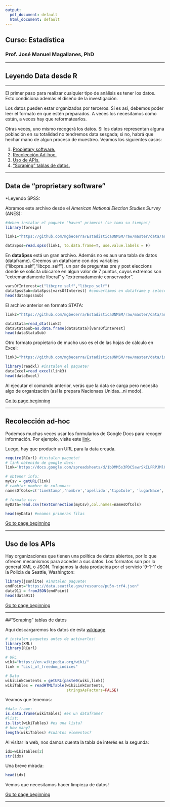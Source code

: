 ```yaml
---
output:
  pdf_document: default
  html_document: default
---
```


## Curso: Estadística 
### Prof. José Manuel Magallanes, PhD 
____
## **Leyendo Data desde R**
____

<a id='beginning'></a>

El primer paso para realizar cualquier tipo de análisis es tener los datos. Esto condiciona además el diseño de la investigación.

Los datos pueden estar organizados por terceros. Si es así, debemos poder leer el formato en que estén preparados. A veces los necesitamos como están, a veces hay que reformatearlos.

Otras veces, uno mismo recogerá los datos. Si los datos representan alguna población en su totalidad no tendremos data sesgada; si no, habrá que hechar mano de algun proceso de muestreo. Veamos los siguientes casos:

1. [Propietary software.](#part1) 
2. [Recolección Ad-hoc.](#part2) 
3. [Uso de APIs.](#part3) 
4. ["Scraping" tablas de datos.](#part4) 

____

<a id='part1'></a>

## Data de "proprietary software"

*Leyendo SPSS:

Abramos este archivo desde el _American National Election Studies Survey_ (ANES):
```r
#deben instalar el paquete "haven" primero! (se toma su tiempo!)
library(foreign) 

link1="https://github.com/mgbecerra/EstadisticaUNMSM/raw/master/data/anes_timeseries_2012.sav"

dataSpss=read.spss(link1, to.data.frame=T, use.value.labels = F) 
```

En **dataSpss** está un gran archivo. Además no es aun una tabla de datos (dataframe). Creemos un dataframe con dos variables ("libcpre_self","libcpo_self"), un par de preguntas  pre y post eleccions donde se solicita ubicarse en algun valor de 7 puntos, cuyos extremos son "extremandamente liberal" y "extremadamente conservador". 

```r
varsOfInterest=c("libcpre_self","libcpo_self")
dataSpssSub=dataSpss[varsOfInterest] #convertimos en dataframe y seleccionamos variables de interés 
head(dataSpssSub)
```

El archivo anterior en formato STATA:
```r
link2="https://github.com/mgbecerra/EstadisticaUNMSM/raw/master/data/anes_timeseries_2012.dta"

dataStata=read_dta(link2)
dataStataSub=as.data.frame(dataStata)[varsOfInterest]
head(dataStataSub)
```

Otro formato propietario de mucho uso es el de las hojas de cálculo en Excel:
```r
link3="https://github.com/mgbecerra/EstadisticaUNMSM/raw/master/data/idhPeru.xlsx"

library(readxl) #instalen el paquete!
dataExcel=read_excel(link3)
head(dataExcel)
```

Al ejecutar el comando anterior, verás que la data se carga pero necesita algo de organización (así la prepara Nacionaes Unidas...ni modo).

[Go to page beginning](#beginning)

----

<a id='part2'></a>

## Recolección ad-hoc

Podemos muchas veces usar los formularios de Google Docs para recoger información. Por ejemplo, visite este [link](https://goo.gl/forms/Xw0um8hidWwbEPcF2). 

Luego, hay que producir un URL para la data creada.

```r
require(RCurl) #instalen paquete! 
# link obtenido de google docs: 
link='https://docs.google.com/spreadsheets/d/1bDMM5s3PDC5awrSkILFRPJMlQ0j95TtVxErvvNNOHPU/pub?output=csv'

# obtener info: 
myCsv = getURL(link)
# cambiar nombre de columnas: 
namesOfCols=c('timeStamp','nombre','apellido','tipoCole', 'lugarNace','edad','sexo', 'religion')

# formato csv: 
myData=read.csv(textConnection(myCsv),col.names=namesOfCols)

head(myData) #veamos primeras filas
```

[Go to page beginning](#beginning)

-----

<a id='part3'></a>

## Uso de los APIs

Hay organizaciones que tienen una política de datos abiertos, por lo que ofrecen mecanismos para acceder a sus datos. Los formatos son por lo general XML o JSON. Traigamos la data producida por el servicio '9-1-1' de la Policia de Seattle, Washington:

```r
library(jsonlite) #instalen paquete! 
endPoint="https://data.seattle.gov/resource/pu5n-trf4.json" 
data911 = fromJSON(endPoint)
head(data911)
```

[Go to page beginning](#beginning)

----

<a id='part4'></a>

##"Scraping" tablas de datos

Aqui descargaremos los datos de esta [wikipage](https://en.wikipedia.org/wiki/List_of_freedom_indices)

```r
# instalen paquetes antes de activarlos! 
library(XML)
library(RCurl)

# URL
wiki="https://en.wikipedia.org/wiki/" 
link = "List_of_freedom_indices" 

# Data
wikiLinkContents = getURL(paste0(wiki,link)) 
wikiTables = readHTMLTable(wikiLinkContents,
                           stringsAsFactors=FALSE)
```

Veamos que tenemos:
    
```r
#data frame:
is.data.frame(wikiTables) #es un dataframe? 
#list:
is.list(wikiTables) #es una lista? 
# how many?
length(wikiTables) #cuántos elementos?
```

Al visitar la web, nos damos cuenta la tabla de interés es la segunda:
```r
idx=wikiTables[2] 
str(idx)
```
  
Una breve mirada:
```r
head(idx)
```

Vemos que necesitamos hacer limpieza de datos! 

[Go to page beginning](#beginning)

_____
<br></br>
